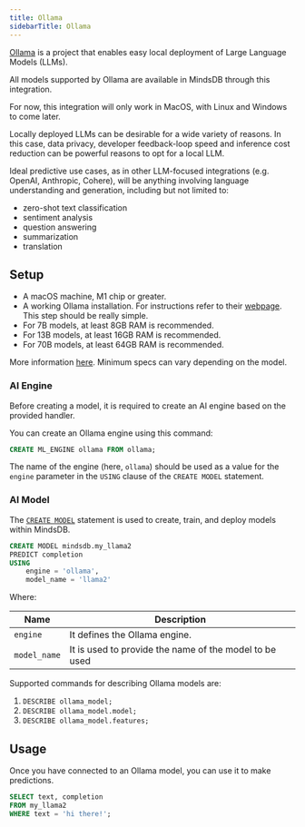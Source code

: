 ```yaml
---
title: Ollama
sidebarTitle: Ollama
---
```



[Ollama](https://ollama.ai/) is a project that enables easy local deployment of Large Language Models (LLMs). 

All models supported by Ollama are available in MindsDB through this integration.

<Warning>
For now, this integration will only work in MacOS, with Linux and Windows to come later.
</Warning>


Locally deployed LLMs can be desirable for a wide variety of reasons. In this case, data privacy, developer feedback-loop speed and inference cost reduction can be powerful reasons to opt for a local LLM.

Ideal predictive use cases, as in other LLM-focused integrations (e.g. OpenAI, Anthropic, Cohere), will be anything involving language understanding and generation, including but not limited to:
- zero-shot text classification
- sentiment analysis
- question answering
- summarization
- translation


## Setup

* A macOS machine, M1 chip or greater. 
* A working Ollama installation. For instructions refer to their [webpage](https://ollama.ai). This step should be really simple.
* For 7B models, at least 8GB RAM is recommended. 
* For 13B models, at least 16GB RAM is recommended. 
* For 70B models, at least 64GB RAM is recommended.

More information [here](https://ollama.ai/library/llama2). Minimum specs can vary depending on the model.

### AI Engine

Before creating a model, it is required to create an AI engine based on the provided handler.


You can create an Ollama engine using this command:

```sql
CREATE ML_ENGINE ollama FROM ollama;
```

The name of the engine (here, `ollama`) should be used as a value for the `engine` parameter in the `USING` clause of the `CREATE MODEL` statement.

### AI Model

The [`CREATE MODEL`](/sql/create/model) statement is used to create, train, and deploy models within MindsDB.

```sql
CREATE MODEL mindsdb.my_llama2
PREDICT completion
USING 
    engine = 'ollama',
    model_name = 'llama2'
```

Where:

| Name              | Description                                                               |
|-------------------|---------------------------------------------------------------------------|
| `engine`          | It defines the Ollama engine.                                          |
| `model_name`      | It is used to provide the name of the model to be used |

Supported commands for describing Ollama models are:

1. `DESCRIBE ollama_model;`
2. `DESCRIBE ollama_model.model;`
3. `DESCRIBE ollama_model.features;`



## Usage

Once you have connected to an Ollama model, you can use it to make predictions.

```sql
SELECT text, completion
FROM my_llama2
WHERE text = 'hi there!';
```